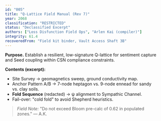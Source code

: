 ```yaml
---
id: "005"
title: "Q-Lattice Field Manual (Rev 7)"
year: 2068
classification: "RESTRICTED"
status: "Declassified Excerpt"
authors: ["Loss Disfunction Field Ops", "Arlen Kai (compiler)"]
integrity: 61.4
recoveredFrom: "Field kit binder, Vault Access Shaft 3B"
---
```


**Purpose.** Establish a resilient, low-signature Q-lattice for sentiment capture and Seed coupling within CSN compliance constraints.

**Contents (excerpt):**
- Site Survey → geomagnetics sweep, ground conductivity map.
- Anchor Pattern A/B → 7-node heptagon vs. 9-node ennead for sandy vs. clay soils.
- **Fold Sequence** (redacted) → ψ alignment to Sympathic Channel.
- Fail-over: "cold fold" to avoid Shepherd heuristics.

> *Field Note:* "Do not exceed Bloom pre-calc of 0.62 in populated zones." — A.K.
